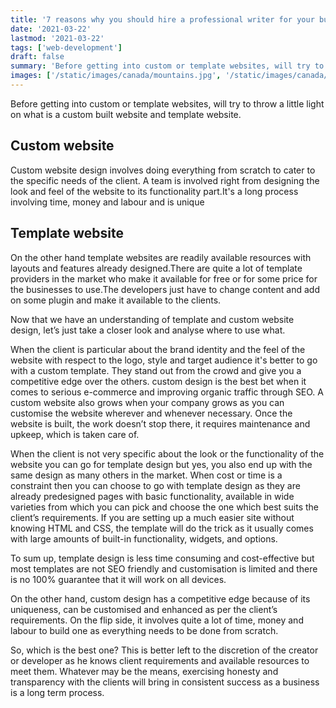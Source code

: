 ```yaml
---
title: '7 reasons why you should hire a professional writer for your business'
date: '2021-03-22'
lastmod: '2021-03-22'
tags: ['web-development']
draft: false
summary: 'Before getting into custom or template websites, will try to throw a little light on what is a custom built website and template website'
images: ['/static/images/canada/mountains.jpg', '/static/images/canada/toronto.jpg']
---
```


Before getting into custom or template websites, will try to throw a little light on what is a custom built website and template website.

## Custom website

Custom website design involves doing everything from scratch to cater to the specific needs of the client. A team is involved right from designing the look and feel of the website to its functionality part.It's a long process involving time, money and labour and is unique

## Template website

On the other hand template websites are readily available resources with layouts and features already designed.There are quite a lot of template providers in the market who make it available for free or for some price for the businesses to use.The developers just have to change content and add on some plugin and make it available to the clients.

Now that we have an understanding of template and custom website design, let’s just take a closer look and analyse where to use what.

When the client is particular about the brand identity and the feel of the website with respect to the logo, style and target audience it's better to go with a custom template. They stand out from the crowd and give you a competitive edge over the others. custom design is the best bet when it comes to serious e-commerce and improving organic traffic through SEO. A custom website also grows when your company grows as you can customise the website wherever and whenever necessary. Once the website is built, the work doesn’t stop there, it requires maintenance and upkeep, which is taken care of.

When the client is not very specific about the look or the functionality of the website you can go for template design but yes, you also end up with the same design as many others in the market. When cost or time is a constraint then you can choose to go with template design as they are already predesigned pages with basic functionality, available in wide varieties from which you can pick and choose the one which best suits the client’s requirements. If you are setting up a much easier site without knowing HTML and CSS, the template will do the trick as it usually comes with large amounts of built-in functionality, widgets, and options.

To sum up, template design is less time consuming and cost-effective but most templates are not SEO friendly and customisation is limited and there is no 100% guarantee that it will work on all devices.

On the other hand, custom design has a competitive edge because of its uniqueness, can be customised and enhanced as per the client’s requirements. On the flip side, it involves quite a lot of time, money and labour to build one as everything needs to be done from scratch.

So, which is the best one? This is better left to the discretion of the creator or developer as he knows client requirements and available resources to meet them. Whatever may be the means, exercising honesty and transparency with the clients will bring in consistent success as a business is a long term process.